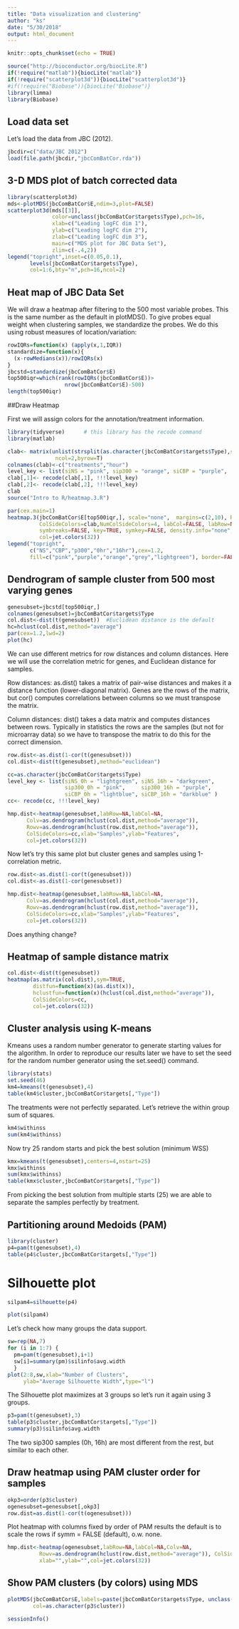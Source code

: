 ```yaml
---
title: "Data visualization and clustering"
author: "ks"
date: "5/30/2018"
output: html_document
---
```


```r
knitr::opts_chunk$set(echo = TRUE)
```

```r
source("http://bioconductor.org/biocLite.R")
if(!require("matlab")){biocLite("matlab")} 
if(!require("scatterplot3d")){biocLite("scatterplot3d")} 
#if(!require("Biobase")){biocLite("Biobase")} 
library(limma)
library(Biobase)
```

## Load data set

Let's load the data from JBC (2012).
```r
jbcdir=c("data/JBC 2012")
load(file.path(jbcdir,"jbcComBatCor.rda"))
```

## 3-D MDS plot of batch corrected data
```r
library(scatterplot3d)
mds<-plotMDS(jbcComBatCor$E,ndim=3,plot=FALSE)
scatterplot3d(mds[[3]],
              color=unclass(jbcComBatCor$targets$Type),pch=16,
              xlab=c("Leading logFC dim 1"),
              ylab=c("Leading logFC dim 2"),
              zlab=c("Leading logFC dim 3"),
              main=c("MDS plot for JBC Data Set"),
              zlim=c(-.4,2))
legend("topright",inset=c(0.05,0.1),
       levels(jbcComBatCor$targets$Type),
       col=1:6,bty="n",pch=16,ncol=2)
```

## Heat map of JBC Data Set
We will draw a heatmap after filtering to the 500 most variable probes. This is the same number as the default in plotMDS(). To give probes equal weight when clustering samples, we standardize the probes. We do this using robust measures of location/variation:
```r
rowIQRs=function(x) (apply(x,1,IQR))
standardize=function(x){
  (x-rowMedians(x))/rowIQRs(x)
}
jbcstd=standardize(jbcComBatCor$E)
top500iqr=which(rank(rowIQRs(jbcComBatCor$E))>
                  nrow(jbcComBatCor$E)-500)
length(top500iqr)
```

##Draw Heatmap

First we will assign colors for the annotation/treatment information.
```r
library(tidyverse)      # this library has the recode command
library(matlab)

clab<- matrix(unlist(strsplit(as.character(jbcComBatCor$targets$Type),split="_")),
               ncol=2,byrow=T)
colnames(clab)<-c("treatments","hour")
level_key <- list(siNS = "pink", sip300 = "orange", siCBP = "purple",                   '0h' = "grey", '16h' = "lightgreen")
clab[,1]<- recode(clab[,1], !!!level_key)
clab[,2]<- recode(clab[,2], !!!level_key)
clab
source("Intro to R/heatmap.3.R")
```

```r
par(cex.main=1)
heatmap.3(jbcComBatCor$E[top500iqr,], scale="none",  margins=c(2,10), Rowv=TRUE, Colv=TRUE,
          ColSideColors=clab,NumColSideColors=4, labCol=FALSE, labRow=NA,cexCol=1.8,
          symbreaks=FALSE, key=TRUE, symkey=FALSE, density.info="none", trace="none", KeyValueName="log2(Expr)",
          col=jet.colors(32))
legend("topright",
       c("NS","CBP","p300","0hr","16hr"),cex=1.2,
       fill=c("pink","purple","orange","grey","lightgreen"), border=FALSE,bty="n")

```

## Dendrogram of sample cluster from 500 most varying genes

```r
genesubset=jbcstd[top500iqr,]
colnames(genesubset)=jbcComBatCor$targets$Type
col.dist<-dist(t(genesubset))  #Euclidean distance is the default
hc=hclust(col.dist,method="average")
par(cex=1.2,lwd=2)
plot(hc)
```


We can use different metrics for row distances and column distances. Here we will use the correlation metric for genes, and Euclidean distance for samples.

Row distances: as.dist() takes a matrix of pair-wise distances and makes it a distance function (lower-diagonal matrix). Genes are the rows of the matrix, but cor() computes correlations between columns so we must transpose the matrix.

Column distances: dist() takes a data matrix and computes distances between rows. Typically in statistics the rows are the samples (but not for microarray data) so we have to transpose the matrix to do this for the correct dimension.
```r
row.dist<-as.dist(1-cor(t(genesubset)))
col.dist<-dist(t(genesubset),method="euclidean")
```

```r
cc=as.character(jbcComBatCor$targets$Type)
level_key <- list(siNS_0h = "lightgreen", siNS_16h = "darkgreen",
                  sip300_0h = "pink",     sip300_16h = "purple",
                  siCBP_0h = "lightblue", siCBP_16h = "darkblue" )
cc<- recode(cc, !!!level_key)

hmp.dist<-heatmap(genesubset,labRow=NA,labCol=NA,
      Colv=as.dendrogram(hclust(col.dist,method="average")),
      Rowv=as.dendrogram(hclust(row.dist,method="average")),
      ColSideColors=cc,xlab="Samples",ylab="Features",
      col=jet.colors(32))
```


Now let's try this same plot but cluster genes and samples using 1-correlation metric.
```r
row.dist<-as.dist(1-cor(t(genesubset)))
col.dist<-as.dist(1-cor(genesubset))
```

```r
hmp.dist<-heatmap(genesubset,labRow=NA,labCol=NA,
      Colv=as.dendrogram(hclust(col.dist,method="average")),
      Rowv=as.dendrogram(hclust(row.dist,method="average")),
      ColSideColors=cc,xlab="Samples",ylab="Features",
      col=jet.colors(32))
```

Does anything change?

## Heatmap of sample distance matrix
```r
col.dist<-dist(t(genesubset))
heatmap(as.matrix(col.dist),sym=TRUE,
        distfun=function(x)(as.dist(x)),
        hclustfun=function(x)(hclust(col.dist,method="average")),
        ColSideColors=cc,
        col=jet.colors(32))
```

## Cluster analysis using K-means

Kmeans uses a random number generator to generate starting values for the algorithm. In order to reproduce our results later we have to set the seed for the random number generator using the set.seed() command.

```r
library(stats)
set.seed(46)
km4=kmeans(t(genesubset),4)
table(km4$cluster,jbcComBatCor$targets[,"Type"])
```
The treatments were not perfectly separated. Let's retrieve the within group sum of squares.
```r
km4$withinss
sum(km4$withinss)
```

Now try 25 random starts and pick the best solution (minimum WSS)
```r
kmx=kmeans(t(genesubset),centers=4,nstart=25)
kmx$withinss
sum(kmx$withinss)
table(kmx$cluster,jbcComBatCor$targets[,"Type"])
```
From picking the best solution from multiple starts (25) we are able to separate the samples perfectly by treatment.

## Partitioning around Medoids (PAM)
```r
library(cluster)
p4=pam(t(genesubset),4)
table(p4$cluster,jbcComBatCor$targets[,"Type"])
```

# Silhouette plot
```r
silpam4=silhouette(p4)
```
```r
plot(silpam4)
```

Let's check how many groups the data support.
```r
sw=rep(NA,7)
for (i in 1:7) {
  pm=pam(t(genesubset),i+1)
  sw[i]=summary(pm)$silinfo$avg.width
  }
plot(2:8,sw,xlab="Number of Clusters",
     ylab="Average Silhouette Width",type="l")
```

The Silhouette plot maximizes at 3 groups so let's run it again using 3 groups.
```r
p3=pam(t(genesubset),3)
table(p3$cluster,jbcComBatCor$targets[,"Type"])
summary(p3)$silinfo$avg.width
```
The two sip300 samples (0h, 16h) are most different from the rest, but similar to each other.

## Draw heatmap using PAM cluster order for samples
```r
okp3=order(p3$cluster)
ogenesubset=genesubset[,okp3]
row.dist=as.dist(1-cor(t(ogenesubset)))
```
Plot heatmap with columns fixed by order of PAM results the default is to scale the rows if symm = FALSE (default), o.w. none.

```r
hmp.dist<-heatmap(ogenesubset,labRow=NA,labCol=NA,Colv=NA,
          Rowv=as.dendrogram(hclust(row.dist,method="average")), ColSideColors=as.character(p3$cluster[okp3]),
          xlab="",ylab="",col=jet.colors(32))
```

##  Show PAM clusters (by colors) using MDS
```r
plotMDS(jbcComBatCor$E,labels=paste(jbcComBatCor$targets$Type, unclass(jbcComBatCor$targets$batch), sep="_"),
        col=as.character(p3$cluster))
```
```r
sessionInfo()
```